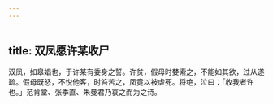 ```yaml
---
---
---
```

title: 双凤愿许某收尸
---



双凤，如皋娼也，于许某有委身之誓。许贫，假母时婪索之，不能如其欲，过从遂疏。假母既怒，不悦他客，时笞苦之，凤竟以被虐死。将绝，泣曰：「收我者许也。」范肯堂、张季直、朱曼君乃哀之而为之诗。